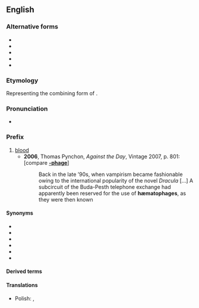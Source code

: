 {{also|hæmato-}}
==English==

===Alternative forms===
* {{l|en|hæmat-}}
* {{l|en|haemat-}}
* {{l|en|hæmato-}}
* {{l|en|hemat-}}
* {{l|en|hemato-}}

===Etymology===
Representing the combining form of {{uder|en|grc|αἷμα||blood}}.

===Pronunciation===
* {{IPA|en|/hiːmətəʊ/}}

===Prefix===
{{en-prefix}}

# [[blood]]
#* '''2006''', Thomas Pynchon, ''Against the Day'', Vintage 2007, p. 801: [compare '''[[-phage]]''']
#*: Back in the late ’90s, when vampirism became fashionable owing to the international popularity of the novel ''Dracula'' [...] A subcircuit of the Buda-Pesth telephone exchange had apparently been reserved for the use of '''hæmatophages''', as they were then known

====Synonyms====
* {{l|en|haem-}}
* {{l|en|hæm-}}
* {{l|en|haemo-}}
* {{l|en|hæmo-}}
* {{l|en|hem-}}
* {{l|en|hemo-}}

====Derived terms====
{{prefixsee|en}}

====Translations====
{{trans-top}}
{{trans-mid}}
* Polish: {{t|pl|hemato-}}, {{t+|pl|hemo-}}
{{trans-bottom}}